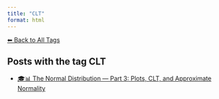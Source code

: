 ```yaml
---
title: "CLT"
format: html
---
```


[⬅ Back to All Tags](../tags.qmd)

## Posts with the tag **CLT**

- [🎓📊 The Normal Distribution — Part 3: Plots, CLT, and Approximate Normality](/posts/courses/statistics/normal_distribution/part-3/normal-distribution-part3.html)
